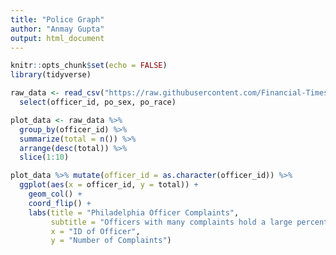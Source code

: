 ```yaml
---
title: "Police Graph"
author: "Anmay Gupta"
output: html_document
---
```


```r
knitr::opts_chunk$set(echo = FALSE)
library(tidyverse)
```

```r
raw_data <- read_csv("https://raw.githubusercontent.com/Financial-Times/police-misconduct-complaints-analysis/main/output/philly_clean.csv") %>%
  select(officer_id, po_sex, po_race)
```


```r
plot_data <- raw_data %>%
  group_by(officer_id) %>%
  summarize(total = n()) %>%
  arrange(desc(total)) %>%
  slice(1:10)
```

```r
plot_data %>% mutate(officer_id = as.character(officer_id)) %>%
  ggplot(aes(x = officer_id, y = total)) +
    geom_col() + 
    coord_flip() +
    labs(title = "Philadelphia Officer Complaints",
         subtitle = "Officers with many complaints hold a large percentage of total complaints",
         x = "ID of Officer", 
         y = "Number of Complaints")
```


